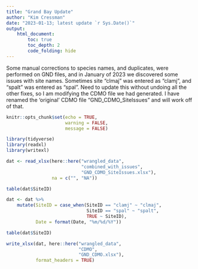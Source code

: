 ```yaml
---
title: "Grand Bay Update"
author: "Kim Cressman"
date: "2023-01-13; latest update `r Sys.Date()`"
output: 
    html_document:
        toc: true
        toc_depth: 2
        code_folding: hide
---
```


Some manual corrections to species names, and duplicates, were performed on GND files, and in January of 2023 we discovered some issues with site names. Sometimes site "clmaj" was entered as "clamj", and "spalt" was entered as "spal". Need to update this without undoing all the other fixes, so I am modifying the CDMO file we had generated. I have renamed the 'original' CDMO file "GND_CDMO_SiteIssues" and will work off of that.    


```r
knitr::opts_chunk$set(echo = TRUE,
                      warning = FALSE,
                      message = FALSE)
```

```r
library(tidyverse)
library(readxl)
library(writexl)
```

```r
dat <- read_xlsx(here::here("wrangled_data", 
                            "combined_with_issues",
                            "GND_CDMO_SiteIssues.xlsx"),
                 na = c("", "NA")) 

table(dat$SiteID)

dat <- dat %>% 
    mutate(SiteID = case_when(SiteID == "clamj" ~ "clmaj",
                              SiteID == "spal" ~ "spalt",
                              TRUE ~ SiteID),
           Date = format(Date, "%m/%d/%Y"))

table(dat$SiteID)

write_xlsx(dat, here::here("wrangled_data",
                           "CDMO",
                           "GND_CDMO.xlsx"),
           format_headers = TRUE)
```

